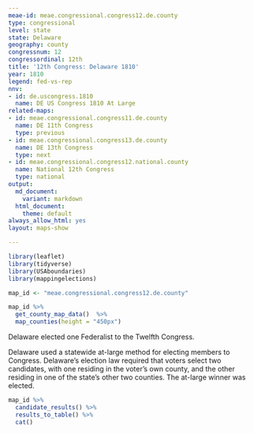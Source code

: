 ```yaml
---
meae-id: meae.congressional.congress12.de.county
type: congressional
level: state
state: Delaware
geography: county
congressnum: 12
congressordinal: 12th
title: '12th Congress: Delaware 1810'
year: 1810
legend: fed-vs-rep
nnv:
- id: de.uscongress.1810
  name: DE US Congress 1810 At Large
related-maps:
- id: meae.congressional.congress11.de.county
  name: DE 11th Congress
  type: previous
- id: meae.congressional.congress13.de.county
  name: DE 13th Congress
  type: next
- id: meae.congressional.congress12.national.county
  name: National 12th Congress
  type: national
output:
  md_document:
    variant: markdown
  html_document:
    theme: default
always_allow_html: yes
layout: maps-show

---
```


```r
library(leaflet)
library(tidyverse)
library(USAboundaries)
library(mappingelections)

map_id <- "meae.congressional.congress12.de.county"
```

<div class="map">

```r
map_id %>%
  get_county_map_data()  %>%
  map_counties(height = "450px")
```

</div>

Delaware elected one Federalist to the Twelfth Congress.

Delaware used a statewide at-large method for electing members to Congress. Delaware’s election law required that voters select two candidates, with one residing in the voter’s own county, and the other residing in one of the state's other two counties. The at-large winner was elected.

<div class="results-table">

```r
map_id %>%
  candidate_results() %>%
  results_to_table() %>%
  cat()
```

</div>
